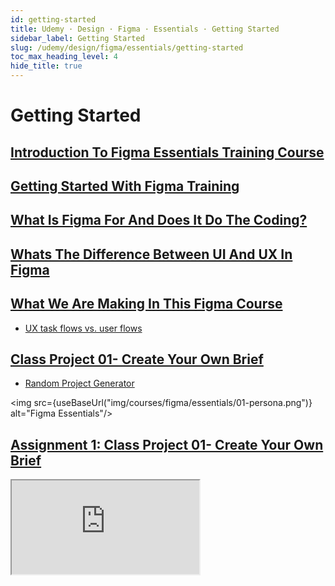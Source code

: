 ```yaml
---
id: getting-started
title: Udemy · Design · Figma · Essentials · Getting Started
sidebar_label: Getting Started
slug: /udemy/design/figma/essentials/getting-started
toc_max_heading_level: 4
hide_title: true
---
```



# Getting Started

## [Introduction To Figma Essentials Training Course](https://www.udemy.com/course/figma-ux-ui-design-user-experience-tutorial-course/learn/lecture/29064702#overview)

## [Getting Started With Figma Training](https://www.udemy.com/course/figma-ux-ui-design-user-experience-tutorial-course/learn/lecture/29064974#overview)

## [What Is Figma For And Does It Do The Coding?](https://www.udemy.com/course/figma-ux-ui-design-user-experience-tutorial-course/learn/lecture/29164036#overview)

## [Whats The Difference Between UI And UX In Figma](https://www.udemy.com/course/figma-ux-ui-design-user-experience-tutorial-course/learn/lecture/29164044#overview)

## [What We Are Making In This Figma Course](https://www.udemy.com/course/figma-ux-ui-design-user-experience-tutorial-course/learn/lecture/29164074#overview)

- [UX task flows vs. user flows](https://medium.com/erika-harano/ux-task-flows-versus-user-flows-as-demonstrated-by-pancakes-896e78a98026)

## [Class Project 01- Create Your Own Brief](https://www.udemy.com/course/figma-ux-ui-design-user-experience-tutorial-course/learn/lecture/29164084#overview)

- [Random Project Generator](https://randomprojectgenerator.com/)

<img src={useBaseUrl("img/courses/figma/essentials/01-persona.png")} alt="Figma Essentials"/>

## [Assignment 1: Class Project 01- Create Your Own Brief](https://www.udemy.com/course/figma-ux-ui-design-user-experience-tutorial-course/learn/practice/1342304#overview)

<iframe src="https://www.figma.com/embed?embed_host=share&url=https%3A%2F%2Fwww.figma.com%2Fdesign%2FZyhXHwcyzGLAxJp8VCUAhR%2F02---Figma-Essentials---Getting-Started%3Fnode-id%3D0-1%26t%3DECs4ThjSIBAoRj3R-1" allowfullscreen></iframe>

